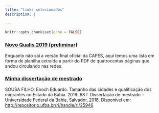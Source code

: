 ```yaml
---
title: "links selecionados"
description: |
  
---
```


```r
knitr::opts_chunk$set(echo = FALSE)
```

### [Novo Qualis 2019 (preliminar)](https://github.com/enoches/Qualis_2019_preliminar)  
Enquanto não sai a versão final oficial da CAPES, aqui temos uma lista em forma de planilha  extraída a partir do PDF de quatrocentas páginas que andou circulando nas redes. 

### [Minha dissertação de mestrado](http://repositorio.ufba.br/ri/handle/ri/25946)
SOUSA FILHO, Enoch Eduardo. Tamanho das cidades e qualificação dos migrantes no Estado da Bahia. 2018. 68 f. Dissertação de mestrado – Universidade Federal da Bahia, Salvador, 2018. Disponível em: [http://repositorio.ufba.br/ri/handle/ri/25946](http://repositorio.ufba.br/ri/handle/ri/25946)  

